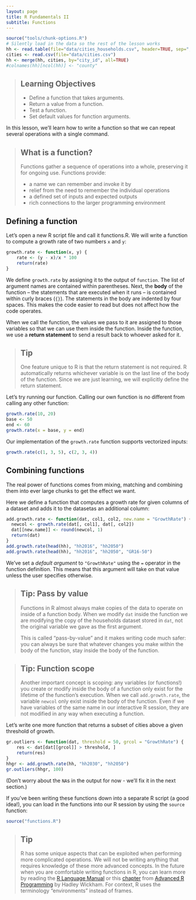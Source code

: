 ```yaml
---
layout: page
title: R Fundamentals II
subtitle: Functions
---
```


```r
source("tools/chunk-options.R")
# Silently load in the data so the rest of the lesson works
hh <- read.table(file="data/cities_households.csv", header=TRUE, sep=",")
cities <- read.csv(file="data/cities.csv")
hh <- merge(hh, cities, by="city_id", all=TRUE)
#colnames(hh)[ncol(hh)] <- "county"
```

> ## Learning Objectives {.objectives}
>
> * Define a function that takes arguments.
> * Return a value from a function.
> * Test a function.
> * Set default values for function arguments.
>


In this lesson, we'll learn how to write a function so that we can repeat
several operations with a single command.

> ## What is a function? {.callout}
>
> Functions gather a sequence of operations into a whole, preserving it for ongoing use. Functions provide:
>
> * a name we can remember and invoke it by
> * relief from the need to remember the individual operations
> * a defined set of inputs and expected outputs
> * rich connections to the larger programming environment
>


## Defining a function

Let's open a new R script file  and call it functions.R. We will write a function to compute a growth rate of two numbers `x` and `y`:

```r
growth.rate <- function(x, y) {
    rate <- (y - x)/x * 100
    return(rate)
}
```

We define `growth.rate` by assigning it to the output of `function`.
The list of argument names are contained within parentheses.
Next, the **body** of the function -- the statements that are executed when it runs -- is contained within curly braces (`{}`).
The statements in the body are indented by four spaces.
This makes the code easier to read but does not affect how the code operates.

When we call the function, the values we pass to it are assigned to those variables so that we can use them inside the function.
Inside the function, we use a **return statement** to send a result back to whoever asked for it.

> ## Tip {.callout}
>
> One feature unique to R is that the return statement is not required.
> R automatically returns whichever variable is on the last line of the body
> of the function. Since we are just learning, we will explicitly define the
> return statement.

Let's try running our function.
Calling our own function is no different from calling any other function:

```r
growth.rate(10, 20)
base <- 50
end <- 60
growth.rate(x = base, y = end)
```

Our implementation of the `growth.rate` function supports vectorized inputs:

```r
growth.rate(c(1, 3, 5), c(2, 3, 4))
```

## Combining functions

The real power of functions comes from mixing, matching and combining them
into ever large chunks to get the effect we want.

Here we define a function that computes a growth rate for given columns of a dataset and adds it to the datasetas an additional column:

```r
add.growth.rate <- function(dat, col1, col2, new.name = "GrowthRate") {
  newcol <- growth.rate(dat[, col1], dat[, col2])
  dat[[new.name]] <- round(newcol, 1)
  return(dat)
}
add.growth.rate(head(hh), "hh2016", "hh2050")
add.growth.rate(head(hh), "hh2016", "hh2050", "GR16-50")
```


We've set a
*default argument* to `"GrowthRate"` using the `=` operator
in the function definition. This means that this argument will
take on that value unless the user specifies otherwise.




> ## Tip: Pass by value {.callout}
>
> Functions in R almost always make copies of the data to operate on
> inside of a function body. When we modify `dat` inside the function
> we are modifying the copy of the households dataset stored in `dat`,
> not the original variable we gave as the first argument.
>
> This is called "pass-by-value" and it makes writing code much safer:
> you can always be sure that whatever changes you make within the
> body of the function, stay inside the body of the function.
>

> ## Tip: Function scope {.callout}
>
> Another important concept is scoping: any variables (or functions!) you
> create or modify inside the body of a function only exist for the lifetime
> of the function's execution. When we call `add.growth.rate`, the variable `newcol` 
> only exist inside the body of the function. Even if we
> have variables of the same name in our interactive R session, they are
> not modified in any way when executing a function.
>

Let's write one more function that returns a subset of cities above a given threshold of growth. 

```r
gr.outliers <- function(dat, threshold = 50, grcol = "GrowthRate") {
    res <- dat[dat[[grcol]] > threshold, ]
    return(res)
}
hhgr <- add.growth.rate(hh, "hh2030", "hh2050")
gr.outliers(hhgr, 100)
```

(Don't worry about the `NA`s in the output for now - we'll fix it in the next section.)

If you've been writing these functions down into a separate R script
(a good idea!), you can load in the functions into our R session by using the
`source` function:

```r
source("functions.R")
```


> ## Tip {.callout}
>
> R has some unique aspects that can be exploited when performing
> more complicated operations. We will not be writing anything that requires
> knowledge of these more advanced concepts. In the future when you are
> comfortable writing functions in R, you can learn more by reading the
> [R Language Manual][man] or this [chapter][] from
> [Advanced R Programming][adv-r] by Hadley Wickham. For context, R uses the
> terminology "environments" instead of frames.

[man]: http://cran.r-project.org/doc/manuals/r-release/R-lang.html#Environment-objects
[chapter]: http://adv-r.had.co.nz/Environments.html
[adv-r]: http://adv-r.had.co.nz/
